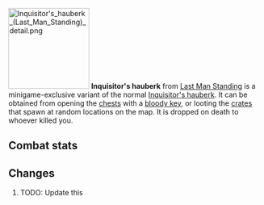 {{Infobox Item
|name = Inquisitor's hauberk
|image = [[File:Inquisitor's hauberk (Last Man Standing).png]]
|release = [[06 February]] [[2020]]
|update = Last Man Standing Beta and Splashing Restrictions  # TODO: Update this
|members = No
|quest = No
|tradeable = No
|placeholder = No
|equipable = Yes
|stackable = No
|noteable = Yes
|options = Wield, Drop   # TODO: Update this
|examine = The hauberk of the turncloak justiciar.
|value = 20
|alchable = No
|weight = 9.979
|id = 27196
}}
[[File:Inquisitor's hauberk (Last Man Standing) detail.png|160px|left]]
'''Inquisitor's hauberk''' from [[Last Man Standing]] is a minigame-exclusive variant of the normal [[Inquisitor's hauberk]]. It can be obtained from opening the [[Chest (Last Man Standing)|chests]] with a [[bloody key]], or looting the [[Crate (Last Man Standing)|crates]] that spawn at random locations on the map. It is dropped on death to whoever killed you.

==Combat stats==
{{Infobox Bonuses
|astab = -3
|aslash = -3
|acrush = 12
|amagic = -11
|arange = -10
|dstab = 67
|dslash = 55
|dcrush = 71
|dmagic = 0
|drange = 35
|str = 4
|rstr = 0
|mdmg = 0
|prayer = 2
|slot = body
|image = [[File:Inquisitor's hauberk equipped male.png|160px]]
|altimage = [[File:Inquisitor's hauberk equipped female.png|160px]]
}}



==Changes==
# TODO: Update this
{{Subject changes header}}
{{Subject changes
|date = 4 August 2016
|update = Last Man Standing
|change = The item was made fully available with the release of Last Man Standing.
}}
{{Subject changes footer}}

{{Last Man Standing In-game Items}}